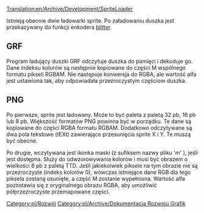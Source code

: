 [[Translation:en/Archive/Development/SpriteLoader]]


Istnieją obecnie dwie ładowarki sprite. Po załadowaniu duszka jest przekazywany do funkcji enkodera [[pl/Archive/Source/Blitter|blitter]].

== GRF ==

Program ładujący duszki GRF odczytuje duszka do pamięci i dekoduje go. Dane indeksu kolorów są następnie kopiowane do części M wspólnego formatu pikseli RGBAM. Nie następuje konwersja do RGBA, ale wartość alfa jest ustawiona tak, aby odpowiadała przezroczystym częściom duszka.

== PNG ==

Po pierwsze, sprite jest ładowany. Może to być paleta z paletą 32 pb, 16 pb lub 8 pb. Większość formatów PNG powinna być w porządku. Te dane są kopiowane do części RGBA formatu RGBAM. Dodatkowo odczytywane są dwa pola tekstowe (tEXt) zawierające przesunięcia sprite X i Y. Te muszą być obecne.

Po drugie, wczytywana jest ikonka maski (z sufiksem nazwy pliku  'm' ), jeśli jest dostępna. Służy do odwzorowywania kolorów i musi być obrazem o wielkości 8 pb z paletą TTD. Jeśli jakiekolwiek piksele na tym obrazie nie są przezroczyste (indeks kolorów 0), wówczas istniejące dane RGB dla tego piksela zostaną usunięte, a część M zostanie wypełniona. Wartość alfa pozostawia się z oryginalnego obrazu RGBA, aby umożliwić półprzezroczyste przemapowane części.

<!--[[Category:Development]]--> [[Category:pl/Rozwój]]
<!--[[Category:Graphics Development Documentation]]--> [[Category:pl/Archive/Dokumentacja Rozwoju Grafik]]